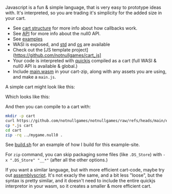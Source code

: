 
<Callout emoji='😃'>Javascript is a fun & simple language, that is very easy to prototype ideas with. It's interpreted, so you are trading it's simplicity for the added size in your cart.</Callout>

- See [cart structure](/null0/cart) for more info about how callbacks work.
- See [API](/null0/api) for more info about the null0 API.
- See [examples](https://github.com/notnullgames/notnullgames/tree/main/examples/js)
- WASI is exposed, and [std](https://bellard.org/quickjs/quickjs.html#std-module) and [os](https://bellard.org/quickjs/quickjs.html#os-module) are available
- Check out the [JS template project](https://github.com/notnullgames/cart_js]
- Your code is interpreted with [quickjs](https://bellard.org/quickjs/) compiled as a cart (full WASI & null0 API is available & global.)
- Include [main.wasm](https://github.com/notnullgames/notnullgames/raw/refs/heads/main/examples/js/main.wasm) in your cart-zip, along with any assets you are using, and make a `main.js`.

A simple cart might look like this:

<Example src='js/example/main.js' />

Which looks like this:

<Null0Cart src='/carts/js-example.null0' />

And then you can compile to a cart with:

```sh
mkdir -p cart
curl https://github.com/notnullgames/notnullgames/raw/refs/heads/main/examples/js/main.wasm > cart/main.wasm
cp *.js cart
cd cart
zip -rq ../mygame.null0 .
```

See [build.sh](https://github.com/notnullgames/notnullgames/tree/main/examples/build.sh) for an example of how I build for this example-site.

For `zip` command, you can skip packaging some files (like `.DS_Store`) with `-x ".DS_Store" "__*"` (after all the other options.)

If you want a similar language, but with more efficient cart-code, maybe try out [assemblyscript](assemblyscript). It's not exacly the same, and a bit less "loose", but the syntax is pretty similar, and it doesn't need to include the entire quickjs interpretor in your wasm, so it creates a smaller & more efficient cart.
